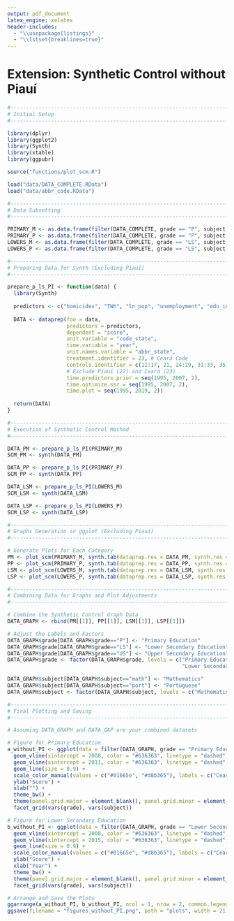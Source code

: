 ```yaml
---
output: pdf_document
latex_engine: xelatex
header-includes:
  - "\\usepackage{listings}"
  - "\\lstset{breaklines=true}"
---
```


# Extension: Synthetic Control without Piauí

```r
#-----------------------------------------------------------------------------------------#
# Initial Setup
#-----------------------------------------------------------------------------------------#

library(dplyr)
library(ggplot2)
library(Synth)
library(xtable)
library(ggpubr)

source("functions/plot_scm.R")

load("data/DATA_COMPLETE.RData")
load("data/abbr_code.RData")
```

```r
#-----------------------------------------------------------------------------------------#
# Data Subsetting
#-----------------------------------------------------------------------------------------#

PRIMARY_M <- as.data.frame(filter(DATA_COMPLETE, grade == "P", subject == "math"))
PRIMARY_P <- as.data.frame(filter(DATA_COMPLETE, grade == "P", subject == "port"))
LOWERS_M <- as.data.frame(filter(DATA_COMPLETE, grade == "LS", subject == "math"))
LOWERS_P <- as.data.frame(filter(DATA_COMPLETE, grade == "LS", subject == "port"))

#-----------------------------------------------------------------------------------------#
# Preparing Data for Synth (Excluding Piauí)
#-----------------------------------------------------------------------------------------#

prepare_p_ls_PI <- function(data) {
  library(Synth)
  
  predictors <- c("homicides", "TWh", "ln_pop", "unemployment", "edu_invest_pc")
  
  DATA <- dataprep(foo = data,
                   predictors = predictors,
                   dependent = "score",
                   unit.variable = "code_state",
                   time.variable = "year",
                   unit.names.variable = "abbr_state",
                   treatment.identifier = 23, # Ceará Code
                   controls.identifier = c(11:17, 21, 24:29, 31:33, 35, 41:43, 50:53), 
                   # Exclude Piauí (22) and Ceará (23)
                   time.predictors.prior = seq(1995, 2007, 2),
                   time.optimize.ssr = seq(1995, 2007, 2),
                   time.plot = seq(1995, 2019, 2))
  
  return(DATA)
}

#-----------------------------------------------------------------------------------------#
# Execution of Synthetic Control Method
#-----------------------------------------------------------------------------------------#

DATA_PM <- prepare_p_ls_PI(PRIMARY_M)
SCM_PM <- synth(DATA_PM)

DATA_PP <- prepare_p_ls_PI(PRIMARY_P)
SCM_PP <- synth(DATA_PP)

DATA_LSM <- prepare_p_ls_PI(LOWERS_M)
SCM_LSM <- synth(DATA_LSM)

DATA_LSP <- prepare_p_ls_PI(LOWERS_P)
SCM_LSP <- synth(DATA_LSP)

#-----------------------------------------------------------------------------------------#
# Graphs Generation in ggplot (Excluding Piauí)
#-----------------------------------------------------------------------------------------#

# Generate Plots for Each Category
PM <- plot_scm(PRIMARY_M, synth.tab(dataprep.res = DATA_PM, synth.res = SCM_PM))
PP <- plot_scm(PRIMARY_P, synth.tab(dataprep.res = DATA_PP, synth.res = SCM_PP))
LSM <- plot_scm(LOWERS_M, synth.tab(dataprep.res = DATA_LSM, synth.res = SCM_LSM))
LSP <- plot_scm(LOWERS_P, synth.tab(dataprep.res = DATA_LSP, synth.res = SCM_LSP))

#-----------------------------------------------------------------------------------------#
# Combining Data for Graphs and Plot Adjustments
#-----------------------------------------------------------------------------------------#

# Combine the Synthetic Control Graph Data
DATA_GRAPH <- rbind(PM[[1]], PP[[1]], LSM[[1]], LSP[[1]])

# Adjust the Labels and Factors
DATA_GRAPH$grade[DATA_GRAPH$grade=="P"] <- "Primary Education"
DATA_GRAPH$grade[DATA_GRAPH$grade=="LS"] <- "Lower Secondary Education"
DATA_GRAPH$grade[DATA_GRAPH$grade=="US"] <- "Upper Secondary Education"
DATA_GRAPH$grade <- factor(DATA_GRAPH$grade, levels = c("Primary Education", 
                                                        "Lower Secondary Education"))

DATA_GRAPH$subject[DATA_GRAPH$subject=="math"] <- "Mathematics"
DATA_GRAPH$subject[DATA_GRAPH$subject=="port"] <- "Portuguese"
DATA_GRAPH$subject <- factor(DATA_GRAPH$subject, levels = c("Mathematics", "Portuguese"))

#-----------------------------------------------------------------------------------------#
# Final Plotting and Saving
#-----------------------------------------------------------------------------------------#

# Assuming DATA_GRAPH and DATA_GAP are your combined datasets

# Figure for Primary Education
a_without_PI <- ggplot(data = filter(DATA_GRAPH, grade == "Primary Education"), aes(x = year, y = score, color = unit)) +
  geom_vline(xintercept = 2008, color = "#636363", linetype = "dashed", size = 0.9) +
  geom_vline(xintercept = 2011, color = "#636363", linetype = "dashed", size = 0.9) +
  geom_line(size = 0.9) +
  scale_color_manual(values = c("#01665e", "#d8b365"), labels = c("Ceará", "Synthetic Ceará (without Piauí)"), name = "") +
  ylab("Score") +
  xlab("") +
  theme_bw() +
  theme(panel.grid.major = element_blank(), panel.grid.minor = element_blank(), legend.position = "bottom") +
  facet_grid(vars(grade), vars(subject))

# Figure for Lower Secondary Education
b_without_PI <- ggplot(data = filter(DATA_GRAPH, grade == "Lower Secondary Education"), aes(x = year, y = score, color = unit)) +
  geom_vline(xintercept = 2008, color = "#636363", linetype = "dashed", size = 0.9) +
  geom_vline(xintercept = 2015, color = "#636363", linetype = "dashed", size = 0.9) +
  geom_line(size = 0.9) +
  scale_color_manual(values = c("#01665e", "#d8b365"), labels = c("Ceará", "Synthetic Ceará (without Piauí)"), name = "") +
  ylab("Score") +
  xlab("Year") +
  theme_bw() +
  theme(panel.grid.major = element_blank(), panel.grid.minor = element_blank(), legend.position = "bottom") +
  facet_grid(vars(grade), vars(subject))

# Arrange and Save the Plots
ggarrange(a_without_PI, b_without_PI, ncol = 1, nrow = 2, common.legend = TRUE, legend = "bottom")
ggsave(filename = "figures_without_PI.png", path = "plots", width = 21, height = 15, units = "cm")
```
